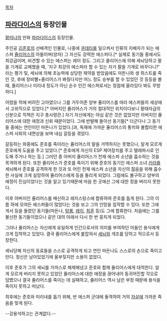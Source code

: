 [[목차]]

== [[파라다이스]]의 등장인물 ==

[[황미나]]의 만화 [[파라다이스]]의 등장인물.

주인공 [[김준호]]의 선배격인 인물로, 나중에 [[쿠데타]]를 일으켜서 인류의 지배자가 되는 에스퍼 [[쥴리어스]]의 아들이며(양자) 그 자신도 강력한 에스퍼다.[* 실제로 동기들 중에서도 최강급이며, 비견할 수 있는 에스퍼는 레이 정도. 그리고 줄리어스에 의해 세뇌당하고 팔을 기계로 교체했을 때, '지구 최강의 에스퍼라 할 수 있는 자가 팔을 기계로 바꾸다니?' 라는 평가 및, 세뇌에 의해 초능력에 상당한 제약을 받았음에도 마돈나와 생 쥐스트를 죽인 것, 후에 장비빨+줄리어스가 봐줬다지만 어느 정도 승부를 할 수 있었던 것 등등을 볼때, 줄리어스나 미리내 정도가 아닌 순수 인간 에스퍼로서는 정점에 올라있다 봐도 무방하다.]  

어렸을 적에 버려진 고아였으나 그를 거두어준 양부 쥴리어스를 따라 에스퍼들의 세상에서 고위직으로 있었다.[* 아버지인 쥴리어스가 거의 절대적인 위치이다보니 황태자급의 신분으로 직책은 지구 총사령관.] 자기 자신에게는 야심 같은 것은 없었지만 아버지인 쥴리어스에 대한 애정과 신뢰 때문이었다. 그에 반발해 돌아선 동기들[* 더군다나 그 동기들 중에는 연인이던 마돈나가 있었다.]과, 독재에 가까운 쥴리어스의 통치와 불합리한 에스퍼 사회의 내면상을 보며 내심 갈등을 겪었다. 

갈등하는 와중에도 준호를 죽이라는 쥴리어스의 말을 거역하지는 못했으나, 알게 모르게 준호에게 도움을 주고 있었다.[* 준호에게 자신의 ESP 제어장치를 주고 텔레파시로 인도해 주거나 하는 등.] 그러던 중 아버지 쥴리어스가 천재 에스퍼 소년을 흡수하는 것을 목격하게 된다. 또한 쥴리어스가 준호를 죽이기 위해 준호의 동기인 에스퍼 소녀 [[키라]]를 세뇌해서 준호를 공격하게 한 것과 또 어린 천재 에스퍼 소년을 자신의 젊음을 위해 흡수한 사실에 크게 실망하여 쥴리어스에게 등을 돌리게 되었다. 그럼에도 불구하고 양부의 애정이 진심이었다는 것을 알고 있기때문에 마음 한 곳에선 그에 대한 정을 버리지 못한다.

이후 아버지인 쥴리어스를 배신하고 레지스탕스에 합류하여 준호를 돕게 된다. 그의 이름 하에 모여든 에스퍼들이 많았다는 것을 보고 그의 인망을 짐작할 수 있다. 또한 그에게서 등을 돌렸던 동기들(마돈나, [[탕룽]], [[레이]], [[최훈]] 등)도 그에 합류한다. 처음에는 그를 불신한 동기들이었으나 같은 대의 아래서 다시 한 번 뭉치게 되었다. 

그러나 쥴리어스는 자신에게 유일하게 인간으로서의 의미를 부여하던 아들인 용식에게 크게 집착하고 있었다. 결국 쥴리어스에게 붙잡혀서 [[세뇌]]와 개조를 당하고 적으로서 등장한다. 

세뇌당해 자신의 동료들을 스스로 공격하게 되고 연인 마돈나도 스스로의 손으로 죽이고 만다. 정신은 남아있었기에 울부짖지만 소용이 없었다.

이후 준호가 그의 세뇌를 가까스로 해제해냈고 준호와 함께 쥴리어스에게 대적한다. 알게 모르게 버리지 못하고 있었던 쥴리어스에 대한 애정을 끊어내어 동귀어진할 각오로 덤볐으나 결국 쥴리어스를 죽이는 데 실패하고, 쥴리어스 역시 남은 부정 때문에 용식을 죽이지 못하고 떠났다.

최후에는 준호와 미리내를 돕기 위해, 반 에스퍼 군대에 돌격하여 거의 [[자살]]에 가까운 죽음을 맞게 된다. 

--강용석하고는 관계없다.--
